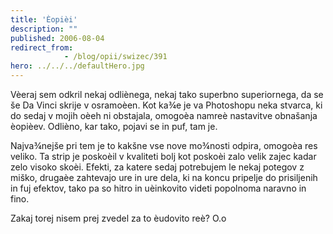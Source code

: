 ```yaml
---
title: 'Èopièi'
description: ""
published: 2006-08-04
redirect_from: 
            - /blog/opii/swizec/391
hero: ../../../defaultHero.jpg
---
```


Vèeraj sem odkril nekaj odliènega, nekaj tako superbno superiornega, da se še Da Vinci skrije v osramoèen. Kot ka¾e je va Photoshopu neka stvarca, ki do sedaj v mojih oèeh ni obstajala, omogoèa namreè nastavitve obnašanja èopièev. Odlièno, kar tako, pojavi se in puf, tam je.

Najva¾nejše pri tem je to kakšne vse nove mo¾nosti odpira, omogoèa res veliko. Ta strip je poskoèil v kvaliteti bolj kot poskoèi zalo velik zajec kadar zelo visoko skoèi. Efekti, za katere sedaj potrebujem le nekaj potegov z miško, drugaèe zahtevajo ure in ure dela, ki na koncu pripelje do prisiljenih in fuj efektov, tako pa so hitro in uèinkovito videti popolnoma naravno in fino.

Zakaj torej nisem prej zvedel za to èudovito reè? O.o
